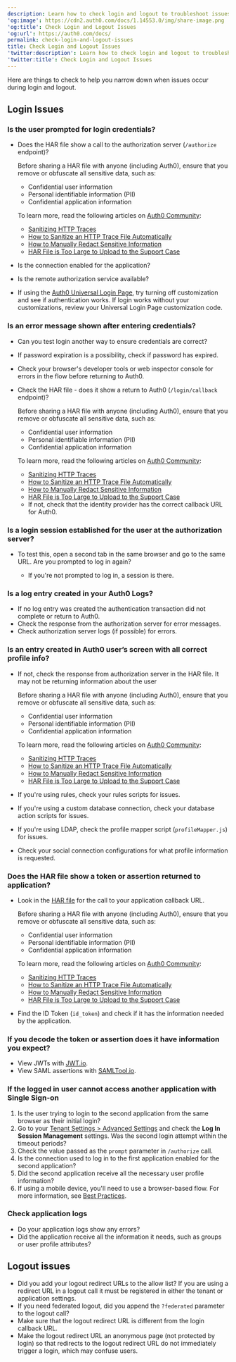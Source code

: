 ```yaml
---
description: Learn how to check login and logout to troubleshoot issues
'og:image': https://cdn2.auth0.com/docs/1.14553.0/img/share-image.png
'og:title': Check Login and Logout Issues
'og:url': https://auth0.com/docs/
permalink: check-login-and-logout-issues
title: Check Login and Logout Issues
'twitter:description': Learn how to check login and logout to troubleshoot issues
'twitter:title': Check Login and Logout Issues
---
```

Here are things to check to help you narrow down when issues occur during login and logout.

## Login Issues

### Is the user prompted for login credentials?

* Does the HAR file show a call to the <Tooltip tip="Authorization Server: Centralized server that contributes to defining the boundaries of a user’s access. For example, your authorization server can control the data, tasks, and features available to a user." cta="View Glossary" href="/glossary?term=authorization+server">authorization server</Tooltip> (`/authorize` endpoint)?

  <Warning>

  Before sharing a HAR file with anyone (including Auth0), ensure that you remove or obfuscate all sensitive data, such as:

  + Confidential user information
  + Personal identifiable information (PII)
  + Confidential application information

  To learn more, read the following articles on [Auth0 Community](https://community.auth0.com):

  + [Sanitizing HTTP Traces](https://community.auth0.com/t/sanitizing-http-traces/119488)
  + [How to Sanitize an HTTP Trace File Automatically](https://community.auth0.com/t/how-to-sanitize-a-http-trace-file-automatically/120583)
  + [How to Manually Redact Sensitive Information](https://community.auth0.com/t/how-to-manually-redact-sensitive-information/122554)
  + [HAR File is Too Large to Upload to the Support Case](https://community.auth0.com/t/har-file-is-too-large-to-upload-to-the-support-case/122488)
  </Warning>
* Is the connection enabled for the application?
* Is the remote authorization service available?
* If using the [Auth0 Universal Login Page](/authenticate/login/auth0-universal-login), try turning off customization and see if authentication works. If login works without your customizations, review your <Tooltip tip="Universal Login: Your application redirects to Universal Login, hosted on Auth0's Authorization Server, to verify a user's identity." cta="View Glossary" href="/glossary?term=Universal+Login">Universal Login</Tooltip> Page customization code.

### Is an error message shown after entering credentials?

* Can you test login another way to ensure credentials are correct?
* If password expiration is a possibility, check if password has expired.
* Check your browser's developer tools or web inspector console for errors in the flow before returning to Auth0.
* Check the HAR file - does it show a return to Auth0 (`/login/callback` endpoint)?

  <Warning>

  Before sharing a HAR file with anyone (including Auth0), ensure that you remove or obfuscate all sensitive data, such as:

  + Confidential user information
  + Personal identifiable information (PII)
  + Confidential application information

  To learn more, read the following articles on [Auth0 Community](https://community.auth0.com):

  + [Sanitizing HTTP Traces](https://community.auth0.com/t/sanitizing-http-traces/119488)
  + [How to Sanitize an HTTP Trace File Automatically](https://community.auth0.com/t/how-to-sanitize-a-http-trace-file-automatically/120583)
  + [How to Manually Redact Sensitive Information](https://community.auth0.com/t/how-to-manually-redact-sensitive-information/122554)
  + [HAR File is Too Large to Upload to the Support Case](https://community.auth0.com/t/har-file-is-too-large-to-upload-to-the-support-case/122488)
  </Warning>

  + If not, check that the identity provider has the correct callback URL for Auth0.

### Is a login session established for the user at the authorization server?

* To test this, open a second tab in the same browser and go to the same URL. Are you prompted to log in again?

  + If you're not prompted to log in, a session is there.

### Is a log entry created in your Auth0 Logs?

* If no log entry was created the authentication transaction did not complete or return to Auth0.
* Check the response from the authorization server for error messages.
* Check authorization server logs (if possible) for errors.

### Is an entry created in Auth0 user’s screen with all correct profile info?

* If not, check the response from authorization server in the HAR file. It may not be returning information about the user

  <Warning>

  Before sharing a HAR file with anyone (including Auth0), ensure that you remove or obfuscate all sensitive data, such as:

  + Confidential user information
  + Personal identifiable information (PII)
  + Confidential application information

  To learn more, read the following articles on [Auth0 Community](https://community.auth0.com):

  + [Sanitizing HTTP Traces](https://community.auth0.com/t/sanitizing-http-traces/119488)
  + [How to Sanitize an HTTP Trace File Automatically](https://community.auth0.com/t/how-to-sanitize-a-http-trace-file-automatically/120583)
  + [How to Manually Redact Sensitive Information](https://community.auth0.com/t/how-to-manually-redact-sensitive-information/122554)
  + [HAR File is Too Large to Upload to the Support Case](https://community.auth0.com/t/har-file-is-too-large-to-upload-to-the-support-case/122488)
  </Warning>
* If you're using rules, check your rules scripts for issues.
* If you're using a custom database connection, check your database action scripts for issues.
* If you're using LDAP, check the profile mapper script (`profileMapper.js`) for issues.
* Check your social connection configurations for what profile information is requested.

### Does the HAR file show a token or assertion returned to application?

* Look in the [HAR file](/troubleshoot/troubleshooting-tools/generate-and-analyze-har-files) for the call to your application callback URL.

  <Warning>

  Before sharing a HAR file with anyone (including Auth0), ensure that you remove or obfuscate all sensitive data, such as:

  + Confidential user information
  + Personal identifiable information (PII)
  + Confidential application information

  To learn more, read the following articles on [Auth0 Community](https://community.auth0.com):

  + [Sanitizing HTTP Traces](https://community.auth0.com/t/sanitizing-http-traces/119488)
  + [How to Sanitize an HTTP Trace File Automatically](https://community.auth0.com/t/how-to-sanitize-a-http-trace-file-automatically/120583)
  + [How to Manually Redact Sensitive Information](https://community.auth0.com/t/how-to-manually-redact-sensitive-information/122554)
  + [HAR File is Too Large to Upload to the Support Case](https://community.auth0.com/t/har-file-is-too-large-to-upload-to-the-support-case/122488)
  </Warning>
* Find the <Tooltip tip="ID Token: Credential meant for the client itself, rather than for accessing a resource." cta="View Glossary" href="/glossary?term=ID+Token">ID Token</Tooltip> (`id_token`) and check if it has the information needed by the application.

### If you decode the token or assertion does it have information you expect?

* View <Tooltip tip="JSON Web Token (JWT): Standard ID Token format (and often Access Token format) used to represent claims securely between two parties." cta="View Glossary" href="/glossary?term=JWTs">JWTs</Tooltip> with [JWT.io](http://jwt.io).
* View <Tooltip tip="Security Assertion Markup Language (SAML): Standardized protocol allowing two parties to exchange authentication information without a password." cta="View Glossary" href="/glossary?term=SAML">SAML</Tooltip> assertions with [SAMLTool.io](http://samltool.io).

### If the logged in user cannot access another application with Single Sign-on

1. Is the user trying to login to the second application from the same browser as their initial login?
2. Go to your [Tenant Settings > Advanced Settings](https://manage.auth0.com/#/tenant/advanced) and check the **Log In Session Management** settings. Was the second login attempt within the timeout periods?
3. Check the value passed as the `prompt` parameter in `/authorize` call.
4. Is the connection used to log in to the first application enabled for the second application?
5. Did the second application receive all the necessary user profile information?
6. If using a mobile device, you'll need to use a browser-based flow. For more information, see [Best Practices](/authenticate/login/native-login).

### Check application logs

* Do your application logs show any errors?
* Did the application receive all the information it needs, such as groups or user profile attributes?

## Logout issues

* Did you add your logout redirect URLs to the allow list? If you are using a redirect URL in a logout call it must be registered in either the tenant or application settings.
* If you need federated logout, did you append the `?federated` parameter to the logout call?
* Make sure that the logout redirect URL is different from the login callback URL.
* Make the logout redirect URL an anonymous page (not protected by login) so that redirects to the logout redirect URL do not immediately trigger a login, which may confuse users.